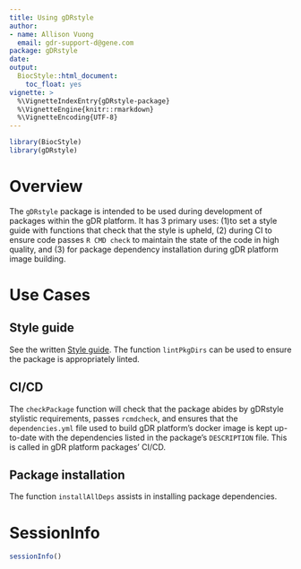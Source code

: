 ```yaml
---
title: Using gDRstyle
author:
- name: Allison Vuong 
  email: gdr-support-d@gene.com
package: gDRstyle
date: 
output:
  BiocStyle::html_document:
    toc_float: yes
vignette: >
  %\VignetteIndexEntry{gDRstyle-package}
  %\VignetteEngine{knitr::rmarkdown}
  %\VignetteEncoding{UTF-8}
---
```


```r
library(BiocStyle)
library(gDRstyle)
```

# Overview

The `gDRstyle` package is intended to be used during development of packages 
within the gDR platform. It has 3 primary uses: (1)to set a style guide with 
functions that check that the style is upheld, (2) during CI to ensure code 
passes `R CMD check` to maintain the state of the code in high quality, and (3) 
for package dependency installation during gDR platform image building.

# Use Cases

## Style guide
See the written [Style guide](https://gdrplatform.github.io/gDRstyle/articles/style_guide.html). 
The function `lintPkgDirs` can be used to ensure the package is appropriately 
linted. 

## CI/CD
The `checkPackage` function will check that the package abides by gDRstyle 
stylistic requirements, passes `rcmdcheck`, and ensures that the 
`dependencies.yml` file used to build gDR platform's docker image is kept 
up-to-date with the dependencies listed in the package's `DESCRIPTION` file. 
This is called in gDR platform packages' CI/CD. 

## Package installation
The function `installAllDeps` assists in installing package dependencies.  

# SessionInfo {-}

```r
sessionInfo()
```
